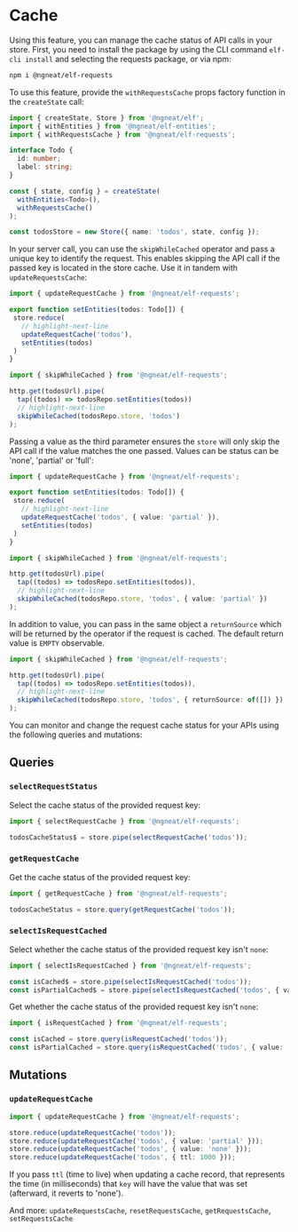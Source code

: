 # Cache

Using this feature, you can manage the cache status of API calls in your store. First, you need to install the package
by using the CLI command `elf-cli install` and selecting the requests package, or via npm:

```bash
npm i @ngneat/elf-requests
```

To use this feature, provide the `withRequestsCache` props factory function in the `createState` call:

```ts
import { createState, Store } from '@ngneat/elf';
import { withEntities } from '@ngneat/elf-entities';
import { withRequestsCache } from '@ngneat/elf-requests';

interface Todo {
  id: number;
  label: string;
}

const { state, config } = createState(
  withEntities<Todo>(),
  withRequestsCache()
);

const todosStore = new Store({ name: 'todos', state, config });
```

In your server call, you can use the `skipWhileCached` operator and pass a unique key to identify the request.
This enables skipping the API call if the passed key is located in the store cache.
Use it in tandem with `updateRequestsCache`:

```ts title="todos.repository.ts"
import { updateRequestCache } from '@ngneat/elf-requests';

export function setEntities(todos: Todo[]) {
 store.reduce(
   // highlight-next-line
   updateRequestCache('todos'),
   setEntities(todos)
 )
}
```

```ts title="todos.service.ts"
import { skipWhileCached } from '@ngneat/elf-requests';

http.get(todosUrl).pipe(
  tap((todos) => todosRepo.setEntities(todos))
  // highlight-next-line
  skipWhileCached(todosRepo.store, 'todos')
);
```

Passing a value as the third parameter ensures the `store` will only skip the API call if the value matches the
one passed. Values can be status can be 'none', 'partial' or 'full':

```ts title="todos.repository.ts"
import { updateRequestCache } from '@ngneat/elf-requests';

export function setEntities(todos: Todo[]) {
 store.reduce(
   // highlight-next-line
   updateRequestCache('todos', { value: 'partial' }),
   setEntities(todos)
 )
}
```

```ts title="todos.service.ts"
import { skipWhileCached } from '@ngneat/elf-requests';

http.get(todosUrl).pipe(
  tap((todos) => todosRepo.setEntities(todos)),
  // highlight-next-line
  skipWhileCached(todosRepo.store, 'todos', { value: 'partial' })
);
```

In addition to value, you can pass in the same object a `returnSource` which will be returned by the operator if the
request is cached. The default return value is `EMPTY` observable.

```ts title="todos.service.ts"
import { skipWhileCached } from '@ngneat/elf-requests';

http.get(todosUrl).pipe(
  tap((todos) => todosRepo.setEntities(todos)),
  // highlight-next-line
  skipWhileCached(todosRepo.store, 'todos', { returnSource: of([]) })
);
```

You can monitor and change the request cache status for your APIs using the following queries and mutations:

## Queries

### `selectRequestStatus`

Select the cache status of the provided request key:

```ts
import { selectRequestCache } from '@ngneat/elf-requests';

todosCacheStatus$ = store.pipe(selectRequestCache('todos'));
```

### `getRequestCache`

Get the cache status of the provided request key:

```ts
import { getRequestCache } from '@ngneat/elf-requests';

todosCacheStatus = store.query(getRequestCache('todos'));
```

### `selectIsRequestCached`

Select whether the cache status of the provided request key isn't `none`:

```ts
import { selectIsRequestCached } from '@ngneat/elf-requests';

const isCached$ = store.pipe(selectIsRequestCached('todos'));
const isPartialCached$ = store.pipe(selectIsRequestCached('todos', { value: 'partial' }));
```

Get whether the cache status of the provided request key isn't `none`:

```ts
import { isRequestCached } from '@ngneat/elf-requests';

const isCached = store.query(isRequestCached('todos'));
const isPartialCached = store.query(isRequestCached('todos', { value: 'partial' }));
```

## Mutations

### `updateRequestCache`

```ts
import { updateRequestCache } from '@ngneat/elf-requests';

store.reduce(updateRequestCache('todos'));
store.reduce(updateRequestCache('todos', { value: 'partial' }));
store.reduce(updateRequestCache('todos', { value: 'none' }));
store.reduce(updateRequestCache('todos', { ttl: 1000 }));
```

If you pass `ttl` (time to live) when updating a cache record, that represents the time (in milliseconds) that `key` will
have the value that was set (afterward, it reverts to 'none').

And more:
`updateRequestsCache`, `resetRequestsCache`, `getRequestsCache`, `setRequestsCache`


